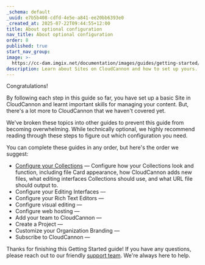 ```yaml
---
_schema: default
_uuid: e7b5b408-cdfd-4e5e-a841-ee20bb6393e0
_created_at: 2025-07-22T09:44:55+12:00
title: About optional configuration
nav_title: About optional configuration
order: 8
published: true
start_nav_group:
image: >-
  https://cc-dam.imgix.net/documentation/images/guides/getting-started/guide-thumbnails/CloudCannon-Getting-Started-Thumbnail-Universal.png
description: Learn about Sites on CloudCannon and how to set up yours.
---
```

Congratulations!

By following each step in this guide so far, you have set up a basic Site in CloudCannon and learnt important skills for managing your content. But, there's a lot more to CloudCannon that we haven't covered yet.

We've broken these topics into other guides to prevent this guide from becoming overwhelming. While technically optional, we highly recommend reading through these steps to figure out which configuration you need.

You can complete these guides in any order, but here's the order we suggest:

* [Configure your Collections](/documentation/guides/configure-your-collections/) — Configure how your Collections look and function, including file Card appearance, how CloudCannon adds new files, what editing interfaces Collections should use, and what URL file should output to.
* Configure your Editing Interfaces —
* Configure your Rich Text Editors —
* Configure visual editing —
* Configure web hosting —
* Add your team to CloudCannon —
* Create a Project —
* Customize your Organization Branding —
* Subscribe to CloudCannon —

Thanks for finishing this Getting Started guide! If you have any questions, please reach out to our friendly [support team](/support/). We're always here to help.